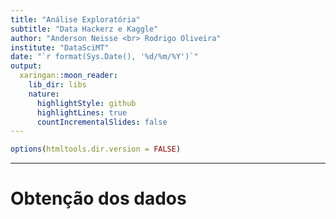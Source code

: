 ```yaml
---
title: "Análise Exploratória"
subtitle: "Data Hackerz e Kaggle"
author: "Anderson Neisse <br> Rodrigo Oliveira"
institute: "DataSciMT"
date: "`r format(Sys.Date(), '%d/%m/%Y')`"
output:
  xaringan::moon_reader:
    lib_dir: libs
    nature:
      highlightStyle: github
      highlightLines: true
      countIncrementalSlides: false
---
```


```r
options(htmltools.dir.version = FALSE)
```

---
# Obtenção dos dados



